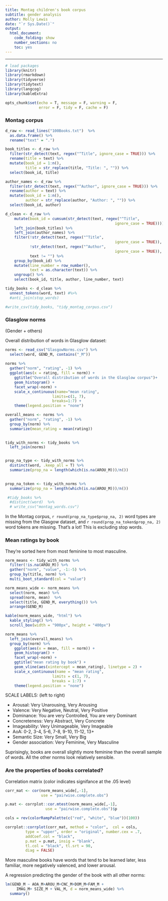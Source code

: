 ```yaml
---
title: Montag children's book corpus
subtitle: gender analysis
author: Molly Lewis 
date: "`r Sys.Date()`"
output: 
  html_document:
    code_folding: show
    number_sections: no
    toc: yes
---
```

  
******

```r

# load packages
library(knitr)
library(rmarkdown)
library(tidyverse)
library(tidytext)
library(langcog)
library(kableExtra)

opts_chunk$set(echo = T, message = F, warning = F, 
               error = F, tidy = F, cache = F)
```

### Montag corpus
```r
d_raw <- read_lines("100Books.txt")  %>%
  as.data.frame() %>%
  rename("text" = ".") 

book_titles <- d_raw %>%
  filter(str_detect(text, regex("^Title", ignore_case = TRUE))) %>%
  rename(title = text) %>%
  mutate(book_id = 1:n(),
         title = str_replace(title, "Title: ", "")) %>%
  select(book_id, title)

author_names <- d_raw %>%
  filter(str_detect(text, regex("^Author", ignore_case = TRUE))) %>%
  rename(author = text) %>%
  mutate(book_id = 1:n(),
         author = str_replace(author, "Author: ", "")) %>%
  select(book_id, author)

d_clean <- d_raw %>%
    mutate(book_id = cumsum(str_detect(text, regex("^Title",
                                                 ignore_case = TRUE)))) %>%
    left_join(book_titles) %>%
    left_join(author_names) %>%
    filter(!str_detect(text, regex("^Title",
                                                 ignore_case = TRUE)),
           !str_detect(text, regex("^Author",
                                                 ignore_case = TRUE)),
           text != "") %>%
    group_by(book_id) %>%
    mutate(line_number = row_number(),
           text = as.character(text)) %>%
    ungroup() %>%
    select(book_id, title, author, line_number, text)

tidy_books <- d_clean %>%
  unnest_tokens(word, text) #%>%
  #anti_join(stop_words)

#write_csv(tidy_books, "tidy_montag_corpus.csv")
```


### Glasglow norms 
(Gender + others)

Overall distribution of words in Glasglow dataset:
```r
norms <- read_csv("GlasgowNorms.csv") %>%
  select(word, GEND_M, contains("_M")) 
  
norms %>%
  gather("norm", "rating", -1) %>%
  ggplot(aes(x = rating, fill = norm)) +
    ggtitle("Overall distribution of words in the Glasglow corpus")+
    geom_histogram() +
    facet_wrap(~norm) +
    scale_x_continuous(name="mean rating", 
                     limits=c(1, 7),
                     breaks=1:7) +
    theme(legend.position = "none")

overall_means <- norms %>%
  gather("norm", "rating", -1) %>%
  group_by(norm) %>%
  summarize(mean_rating = mean(rating))
  
```

```r
tidy_with_norms <- tidy_books %>%
  left_join(norms)


prop_na_type <- tidy_with_norms %>%
  distinct(word, .keep_all = T) %>%
  summarize(prop_na = length(which(is.na(AROU_M)))/n()) 
  

prop_na_token <- tidy_with_norms %>%
  summarize(prop_na = length(which(is.na(AROU_M)))/n())

 #tidy_books %>%
  #distinct(word)  %>%
  # write_csv("montag_words.csv")


```

In the Montag corpus, `r round(prop_na_type$prop_na, 2)` word types are missing from the Glasgow dataset, and `r round(prop_na_token$prop_na, 2)` word tokens are missing. That's a lot! This is excluding stop words.

### Mean ratings by book

They're sorted here from most feminine to most masculine.
```r
norm_means <- tidy_with_norms %>%
  filter(!is.na(AROU_M)) %>%
  gather("norm", "value", -1:-5) %>%
  group_by(title, norm) %>%
  multi_boot_standard(col = "value")

norm_means_wide <- norm_means %>%
  select(norm, mean) %>%
  spread(norm, mean)  %>%
  select(title, GEND_M, everything()) %>%
  arrange(GEND_M)

kable(norm_means_wide, "html") %>%
  kable_styling() %>%
  scroll_box(width = "900px", height = "400px")
```

```r
norm_means %>%
  left_join(overall_means) %>%
  group_by(norm) %>%
    ggplot(aes(x = mean, fill = norm)) +
    geom_histogram() +
    facet_wrap(~norm) +
    ggtitle("mean rating by book") +
    geom_vline(aes(xintercept = mean_rating), linetype = 2) +
    scale_x_continuous(name = "mean rating", 
                     limits = c(1, 7),
                     breaks = 1:7) +
    theme(legend.position = "none")
```

SCALE LABELS: (left to right)

- Arousal: Very Unarousing, Very Arousing
- Valence: Very Negative, Neutral, Very Positive
- Dominance: You are very Controlled, You are very Dominant
- Concreteness: Very Abstract, Very Concrete
- Imageability: Very Unimageable, Very Imageable
- AoA: 0-2, 3-4, 5-6, 7-8, 9-10, 11-12, 13+
- Semantic Size: Very Small, Very Big
- Gender association: Very Feminine, Very Masculine

Suprisingly, books are overall slightly more feminine than the overall sample of words. All the other norms look relatively sensible.

### Are the properties of books correlated?

Correlation matrix (color indicates signifance at the .05 level)
```r
corr_mat <- cor(norm_means_wide[,-1], 
                use = "pairwise.complete.obs")

p.mat <- corrplot::cor.mtest(norm_means_wide[,-1], 
                  use = "pairwise.complete.obs")$p

cols = rev(colorRampPalette(c("red", "white", "blue"))(100))

corrplot::corrplot(corr_mat, method = "color",  col = cols,
         type = "upper", order = "original", number.cex = .7,
         addCoef.col = "black", 
         p.mat = p.mat, insig = "blank", 
         tl.col = "black", tl.srt = 90,
         diag = FALSE)
```

More masculine books have words that tend to be learned later, less familiar, more negatively valenced, and lower arousal.

A regression predicting the gender of the book with all other norms:
```r
lm(GEND_M ~ AOA_M+AROU_M+CNC_M+DOM_M+FAM_M + 
     IMAG_M+ SIZE_M + VAL_M, d = norm_means_wide) %>%
  summary()
```

